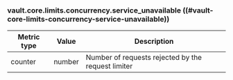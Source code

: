### vault.core.limits.concurrency.service_unavailable ((#vault-core-limits-concurrency-service-unavailable))

Metric type | Value   | Description
----------- | ------- | -----------
counter     | number  | Number of requests rejected by the request limiter

